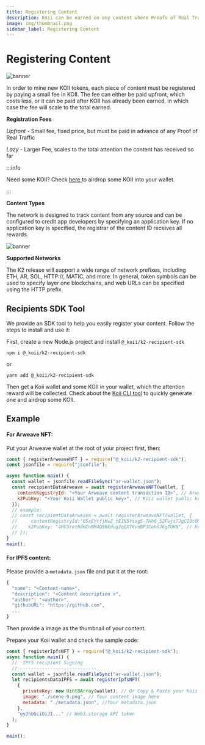 ```yaml
---
title: Registering Content
description: Koii can be earned on any content where Proofs of Real Traffic are submitted.
image: img/thumbnail.png
sidebar_label: Registering Content
---
```



# Registering Content

![banner](./img/Registering%20Content.svg)

<Description text="$KOII can be earned on any content where Proofs of Real Traffic are submitted." />

In order to mine new KOII tokens, each piece of content must be registered by paying a small fee in KOII. The fee can either be paid upfront, which costs less, or it can be paid after KOII has already been earned, in which case the fee will scale to the total earned.

**Registration Fees**

_Upfront -_ Small fee, fixed price, but must be paid in advance of any Proof of Real Traffic

_Lazy_ - Larger Fee, scales to the total attention the content has received so far

:::info

Need some KOII? Check <a href="https://faucet.koii.network/" target="_blank">here </a> to airdrop some KOII into your wallet.

:::

**Content Types**

The network is designed to track content from any source and can be configured to credit app developers by specifying an application key. If no application key is specified, the registrar of the content ID receives all rewards. &#x20;

![banner](./img/Line%20Registering%20Content.svg)

<Description text="Any piece of content can be registered for attention mining by constructing a URI like the one above, where the network key, application key, and content id contain valid data." />

**Supported Networks**

The K2 release will support a wide range of network prefixes, including ETH, AR, SOL, HTTP://, MATIC, and more. In general, token symbols can be used to specify layer one blockchains, and web URLs can be specified using the HTTP prefix.

## Recipients SDK Tool

We provide an SDK tool to help you easily register your content. Follow the steps to install and use it:

First, create a new Node.js project and install `@_koii/k2-recipient-sdk`

`npm i @_koii/k2-recipient-sdk`

or

`yarn add @_koii/k2-recipient-sdk`

Then get a Koii wallet and some KOII in your wallet, which the attention reward will be collected. Check about the [Koii CLI tool](/) to quickly generate one and airdrop some KOII.

## Example

#### For Arweave NFT:

Put your Arweave wallet at the root of your project first, then:

```jsx title="registerArweave.js"
const { registerArweaveNFT } = require("@_koii/k2-recipient-sdk");
const jsonfile = require("jsonfile");

async function main() {
  const wallet = jsonfile.readFileSync("ar-wallet.json");
  const recipientDataArweave = await registerArweaveNFT(wallet, {
    contentRegistryId: "<Your Arweave content transaction ID>", // Arweave transcation id
    k2PubKey: "<Your Koii Wallet public key>", // Koii wallet public key
  });
  // example:
  // const recipientDataArweave = await registerArweaveNFT(wallet, {
  //     contentRegistryId:"05xEYtfjKwZ_tEIN5Yssg5-7HhQ_52Fwjs7JgCI0cOM", // Arweave transcation id
  //    k2PubKey: "4HV3retNdHCnNR4Q9KKdug2qQXTKvd8PJCehGJ6gTUKN", // Koii wallet public key
  // });
}
main();
```

#### For IPFS content:

Please provide a `metadata.json` file and put it at the root:

```jsx title="metadata.json"
{
  "name": "<Content-name>",
  "description": "<Content description >",
  "author": "<author>",
  "githubURL": "https://github.com",
  ...
}
```

Then provide a image as the thumbnail of your content.

Prepare your Koii wallet and check the sample code:

```jsx title="registerIPFS.js"
const { registerIpfsNFT } = require("@_koii/k2-recipient-sdk");
async function main() {
  //  IPFS recipient Signing
  //-----------------------------
  const wallet = jsonfile.readFileSync("ar-wallet.json");
  let recipientsDataIPFS = await registerIpfsNFT(
    {
      privateKey: new Uint8Array(wallet), // Or Copy & Paste your Koii wallet json file content here
      image: "./scene-9.png", // Your content image here
      metadata: "./metadata.json", //Your metadata.json
    },
    "eyJhbGciOiJI..." // Web3.storage API token
  );
}

main();
```
